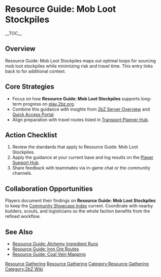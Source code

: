{{Short description|Resource Guide: Mob Loot Stockpiles maps out optimal loops for sourcing mob loot stockpiles while minimizing risk and travel time}}
= Resource Guide: Mob Loot Stockpiles =
{{2bZ Navbox}}
__TOC__

== Overview ==
Resource Guide: Mob Loot Stockpiles maps out optimal loops for sourcing mob loot
stockpiles while minimizing risk and travel time. This entry links back to
[[Category:Resource Gathering|Resource Gathering]] for additional context.

== Core Strategies ==
* Focus on how '''Resource Guide: Mob Loot Stockpiles''' supports long-term progress on [[play.2bz.org]].
* Combine this guidance with insights from [[2bZ Server Overview]] and [[Quick Access Portal]].
* Align preparation with travel routes listed in [[Transport Planner Hub]].

== Action Checklist ==
# Review the [[Category:Resource Gathering|Resource Gathering]] standards that apply to Resource Guide: Mob Loot Stockpiles.
# Apply the guidance at your current base and log results on the [[Player Support Hub]].
# Share feedback with teammates via in-game chat or the community channels.

== Collaboration Opportunities ==
Players document their findings on '''Resource Guide: Mob Loot Stockpiles''' to keep the
[[Community Showcase Index]] current. Coordinate with nearby builders, scouts, and
logisticians so the whole faction benefits from the refined workflow.

== See Also ==
* [[Resource Guide: Alchemy Ingredient Runs]]
* [[Resource Guide: Iron Ore Routes]]
* [[Resource Guide: Coal Vein Mapping]]

[[Category:Resource Gathering]]
[[Category:2bZ Wiki]]
